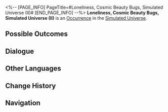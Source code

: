 <%-- [PAGE_INFO]
PageTitle=#Loneliness, Cosmic Beauty Bugs, Simulated Universe (II)#
[END_PAGE_INFO] --%>
{{Stub}}
{{Simulated Universe Event Infobox
|id            = 14401-3
|title         = 
|image         = Occurrence Cosmic Beauty Bugs.png
|domains_su    = Unknown
|domains_ext   = 
|domains_swarm = Unknown
|domains_gng   = 
|domains_du    = 
|requirements  = 
|prev          = 
|next          = 
|characters    = 
|factions      = 
|order         = 026
|order_du      = 
}}
'''Loneliness, Cosmic Beauty Bugs, Simulated Universe (II)''' is an [[Simulated Universe/Occurrence|Occurrence]] in the [[Simulated Universe]].

==Possible Outcomes==
{{Possible Outcomes
|choice_1 = Accept the "Heartfelt Gift."
|result_1 = Obtain 5 random Curio(s).

|choice_2 = Accept the "Life's Favor."
|result_2 = Obtain 1 Blessing(s) of 3-star rarity.

|choice_3 = Refuse.
|result_3 = You just want to keep giving... You don't expect anything in return at all.

}}
<!--
==Gameplay Notes==
* 
-->
==Dialogue==
{{Dialogue Start}}
:{{tx}}
{{Dialogue End}}

==Other Languages==
{{Other Languages
|en   = Loneliness, Cosmic Beauty Bugs, Simulated Universe (II)
|zhs  = 孤独，太空美虫，模拟宇宙（其二）
|zht  = 孤獨，太空美蟲，模擬宇宙（其二）
|ja   = {{Rubi|孤独|こどく}}、{{Rubi|宇宙|うちゅう}}の{{Rubi|美虫|びちゅう}}、{{Rubi|模擬宇宙|もぎうちゅう}}（2）
|ko   = 고독, 우주 곤충, 시뮬레이션 우주 (2)
|es   = Soledad, gusanos espaciales y el Universo Simulado II
|fr   = Solitude, insectes cosmiques merveilleux et Univers simulé (II)
|ru   = Одиночество, космические жуки, Виртуальная вселенная II
|th   = ความโดดเดี่ยว แมลงแสนสวยในอวกาศ และ Simulated Universe (2)
|vi   = Cô Độc, Sâu Không Gian, Vũ Trụ Mô Phỏng 2
|de   = Einsamkeit, Weltraum-Schönheitskäfer, Universum-Simulation (Teil 2)
|id   = Kesepian, Serangga Cantik Luar Angkasa, Simulated Universe (2)
|pt   = Solidão, Insetos da Beleza Cósmicos, Universo Simulado (II)
}}

==Change History==
{{Change History|null}}

==Navigation==
{{Occurrence Navbox}}